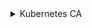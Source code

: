 
<details>
<summary>Kubernetes CA</summary>

### Переменные окружения сертификатов
```bash
mkdir -p ${BASE_K8S_PATH}/pki

export KUBERNETES_CA_KEY_PATH="${BASE_K8S_PATH}/pki/ca.key"
export KUBERNETES_CA_CRT_PATH="${BASE_K8S_PATH}/pki/ca.crt"
export KUBERNETES_CA_CSR_PATH="${BASE_K8S_PATH}/openssl/kubernetes-ca.conf"
export KUBERNETES_CA_KEY_SIZE=2048
```

### Инструкция создания сертификатов

:::note
Для удобства добавил блок расширения, что бы в перспективе отобразить инструкции сертификатов для `cfssl`
:::

<Tabs 
    defaultValue='openssl'
    values={[
        { label: "openssl", value: "openssl" },
    ]}>
    <TabItem value='openssl'>

      ```bash
      mkdir -p ${BASE_K8S_PATH}/openssl
      ```

      #### Конфигурация `openssl` CA

      ```bash
      cat <<EOF > ${KUBERNETES_CA_CSR_PATH}
      [req]
      distinguished_name = req_distinguished_name
      x509_extensions    = v3_ca
      prompt             = no

      [req_distinguished_name]
      CN = kubernetes

      [v3_ca]
      keyUsage = critical, keyCertSign, keyEncipherment, digitalSignature
      basicConstraints = critical,CA:TRUE
      EOF
      ```

      #### Генерация приватного ключа CA сертификата

      ```bash
      openssl genrsa \
        -out "${KUBERNETES_CA_KEY_PATH}" ${KUBERNETES_CA_KEY_SIZE}
      ```

      #### Генерация публичного ключа CA сертификата

      ```bash
      openssl req \
        -x509 \
        -new \
        -nodes \
        -key "${KUBERNETES_CA_KEY_PATH}" \
        -sha256 \
        -days 3650 \
        -out "${KUBERNETES_CA_CRT_PATH}" \
        -config "${KUBERNETES_CA_CSR_PATH}"
      ```

    </TabItem>

</Tabs>

</details>


